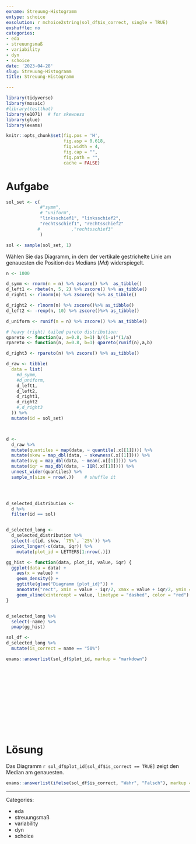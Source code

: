 ```yaml
---
exname: Streuung-Histogramm
extype: schoice
exsolution: r mchoice2string(sol_df$is_correct, single = TRUE)
exshuffle: no
categories:
- eda
- streuungsmaß
- variability
- dyn
- schoice
date: '2023-04-28'
slug: Streuung-Histogramm
title: Streuung-Histogramm

---
```





```r

library(tidyverse)
library(mosaic)
#library(testthat)
library(e1071)  # for skewness
library(glue)
library(exams)
```


```r
knitr::opts_chunk$set(fig.pos = 'H',
                      fig.asp = 0.618,
                      fig.width = 4,
                      fig.cap = "", 
                      fig.path = "",
                      cache = FALSE)
```







# Aufgabe



```r
sol_set <- c(
             #"symm", 
             # "uniform", 
             "linksschief1", "linksschief2", 
             "rechtsschief1", "rechtsschief2"
            #            ,"rechtsschief3"
             )  

sol <- sample(sol_set, 1)
```


Wählen Sie das Diagramm, in dem der vertikale gestrichelte Linie am genauesten die Position des Medians ($Md$) widerspiegelt.













```r
n <- 1000

d_symm <- rnorm(n = n) %>% zscore() %>%  as_tibble()
d_left1 <- rbeta(n, 5, 2) %>% zscore() %>% as_tibble()
d_right1 <- rlnorm(n) %>% zscore() %>% as_tibble()

d_right2 <- rlnorm(n) %>% zscore()%>% as_tibble()
d_left2 <- -rexp(n, 10) %>% zscore()%>% as_tibble()

d_uniform <- runif(n = n) %>% zscore() %>% as_tibble()

# heavy (right) tailed pareto distribution:
qpareto <- function(u, a=0.8, b=1) b/(1-u)^(1/a)
rpareto <- function(n, a=0.8, b=1) qpareto(runif(n),a,b)

d_right3 <- rpareto(n) %>% zscore() %>% as_tibble()

d_raw <- tibble(
  data = list(
    #d_symm,
    #d_uniform,
    d_left1,
    d_left2,
    d_right1,
    d_right2  
    #,d_right3
  )) %>% 
  mutate(id = sol_set)



d <-
  d_raw %>% 
  mutate(quantiles = map(data, ~ quantile(.x[[1]]))) %>% 
  mutate(skew = map_dbl(data, ~ skewness(.x[[1]]))) %>% 
  mutate(avg = map_dbl(data, ~ mean(.x[[1]]))) %>% 
  mutate(iqr = map_dbl(data, ~ IQR(.x[[1]]))) %>% 
  unnest_wider(quantiles) %>% 
  sample_n(size = nrow(.))    # shuffle it
 



d_selected_distribution <-
  d %>% 
  filter(id == sol) 


d_selected_long <- 
  d_selected_distribution %>% 
  select(-c(id, skew, `75%`, `25%`)) %>% 
  pivot_longer(-c(data, iqr)) %>% 
    mutate(plot_id = LETTERS[1:nrow(.)]) 

```




```r

gg_hist <- function(data, plot_id, value, iqr) {
  ggplot(data = data) +
    aes(x = value) +
    geom_density() +
    ggtitle(glue("Diagramm {plot_id}")) +
    annotate("rect", xmin = value - iqr/2, xmax = value + iqr/2, ymin = 0, max = Inf, fill = "red", alpha = .5) +
    geom_vline(xintercept = value, linetype = "dashed", color = "red") 
}


d_selected_long %>% 
  select(-name) %>% 
  pmap(gg_hist)

```



```r
sol_df <- 
d_selected_long %>% 
  mutate(is_correct = name == "50%")

```



```r
exams::answerlist(sol_df$plot_id, markup = "markdown")
```





</br>
</br>
</br>
</br>
</br>
</br>
</br>
</br>
</br>
</br>

# Lösung

Das Diagramm ``r sol_df$plot_id[sol_df$is_correct == TRUE]`` zeigt den Median am genauesten.


```r
exams::answerlist(ifelse(sol_df$is_correct, "Wahr", "Falsch"), markup = "markdown")
```





---

Categories: 

- eda
- streuungsmaß
- variability
- dyn
- schoice

